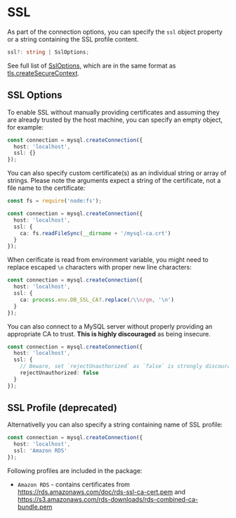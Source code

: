 # SSL

As part of the connection options, you can specify the `ssl` object property or a string containing the SSL profile content.

```ts
ssl?: string | SslOptions;
```

See full list of [SslOptions](../../../typings/mysql/lib/Connection.d.ts), which are in the same format as [tls.createSecureContext](https://nodejs.org/api/tls.html#tls_tls_createsecurecontext_options).

## SSL Options

To enable SSL without manually providing certificates and assuming they are already trusted by the host machine, you can specify an empty object, for example:

```ts
const connection = mysql.createConnection({
  host: 'localhost',
  ssl: {}
});
```

You can also specify custom certificate(s) as an individual string or array of strings. Please note the arguments expect a string of the certificate, not a file name to the certificate:

```ts
const fs = require('node:fs');

const connection = mysql.createConnection({
  host: 'localhost',
  ssl: {
    ca: fs.readFileSync(__dirname + '/mysql-ca.crt')
  }
});
```

When cerificate is read from environment variable, you might need to replace escaped `\n` characters with proper new line characters:

```ts
const connection = mysql.createConnection({
  host: 'localhost',
  ssl: {
    ca: process.env.DB_SSL_CA?.replace(/\\n/gm, '\n')
  }
});
```

You can also connect to a MySQL server without properly providing an appropriate CA to trust. **This is highly discouraged** as being insecure.

```ts
const connection = mysql.createConnection({
  host: 'localhost',
  ssl: {
    // Beware, set `rejectUnauthorized` as `false` is strongly discouraged for security reasons:
    rejectUnauthorized: false
  }
});
```

## SSL Profile (deprecated)

Alternativelly you can also specify a string containing name of SSL profile:

```ts
const connection = mysql.createConnection({
  host: 'localhost',
  ssl: 'Amazon RDS'
});
```

Following profiles are included in the package:

* `Amazon RDS` - contains certificates from https://rds.amazonaws.com/doc/rds-ssl-ca-cert.pem and https://s3.amazonaws.com/rds-downloads/rds-combined-ca-bundle.pem
